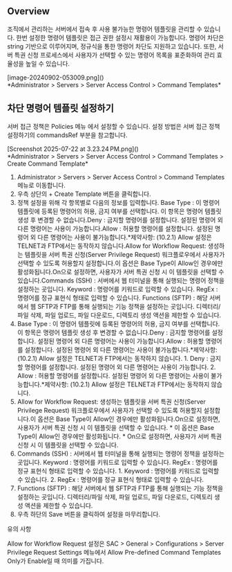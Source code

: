 ## Overview
조직에서 관리하는 서버에서 접속 후 사용 불가능한 명령어 템플릿을 관리할 수 있습니다. 한번 설정한 명령어 템플릿은 접근 권한 설정시 재활용이 가능합니다. 명령어 차단은 string 기반으로 이루어지며, 정규식을 통한 명령어 차단도 지원하고 있습니다. 또한, 서버 특권 신청 프로세스에서 사용자가 선택할 수 있는 명령어 목록을 표준화하여 관리 효율성을 높일 수 있습니다.

<p align="center">
<div>[image-20240902-053009.png]()</div>
*Administrator &gt; Servers &gt; Server Access Control &gt; Command Templates*
</p>

## 차단 명령어 템플릿 설정하기
서버 접근 정책은 Policies 메뉴 에서 설정할 수 있습니다. 설정 방법은 서버 접근 정책 설정하기의 commandsRef 부분을 참고합니다.

<p align="center">
<div>[Screenshot 2025-07-22 at 3.23.24 PM.png]()</div>
*Administrator &gt; Servers &gt; Server Access Control &gt; Command Templates &gt; Create Command Template*
</p>

1. Administrator > Servers > Server Access Control > Command Templates 메뉴로 이동합니다.
2. 우측 상단의 + Create Template 버튼을 클릭합니다.
3. 정책 설정을 위해 각 항목별로 다음의 정보를 입력합니다. Base Type : 이 명령어 템플릿에 등록된 명령어의 허용, 금지 여부를 선택합니다. 이 항목은 명령어 템플릿 생성 후 변경할 수 없습니다.Deny : 금지할 명령어를 설정합니다. 설정된 명령어 외 다른 명령어는 사용이 가능합니다.Allow : 허용할 명령어를 설정합니다. 설정된 명령어 외 다른 명령어는 사용이 불가능합니다.*제약사항: (10.2.1) Allow 설정은 TELNET과 FTP에서는 동작하지 않습니다.Allow for Workflow Request: 생성하는 템플릿을 서버 특권 신청(Server Privilege Request) 워크플로우에서 사용자가 선택할 수 있도록 허용할지 설정합니다.이 옵션은 Base Type이 Allow인 경우에만 활성화됩니다.On으로 설정하면, 사용자가 서버 특권 신청 시 이 템플릿을 선택할 수 있습니다.Commands (SSH) : 서버에서 웹 터미널을 통해 실행되는 명령어 정책을 설정하는 곳입니다. Keyword : 명령어를 키워드로 입력할 수 있습니다. RegEx : 명령어를 정규 표현식 형태로 입력할 수 있습니다. Functions (SFTP) : 해당 서버에서 웹 SFTP과 FTP를 통해 실행되는 기능 정책을 설정하는 곳입니다. 디렉터리/파일 삭제, 파일 업로드, 파일 다운로드, 디렉토리 생성 액션을 제한할 수 있습니다.
  1. Base Type : 이 명령어 템플릿에 등록된 명령어의 허용, 금지 여부를 선택합니다. 이 항목은 명령어 템플릿 생성 후 변경할 수 없습니다.Deny : 금지할 명령어를 설정합니다. 설정된 명령어 외 다른 명령어는 사용이 가능합니다.Allow : 허용할 명령어를 설정합니다. 설정된 명령어 외 다른 명령어는 사용이 불가능합니다.*제약사항: (10.2.1) Allow 설정은 TELNET과 FTP에서는 동작하지 않습니다.
    1. Deny : 금지할 명령어를 설정합니다. 설정된 명령어 외 다른 명령어는 사용이 가능합니다.
    2. Allow : 허용할 명령어를 설정합니다. 설정된 명령어 외 다른 명령어는 사용이 불가능합니다.*제약사항: (10.2.1) Allow 설정은 TELNET과 FTP에서는 동작하지 않습니다.
  2. Allow for Workflow Request: 생성하는 템플릿을 서버 특권 신청(Server Privilege Request) 워크플로우에서 사용자가 선택할 수 있도록 허용할지 설정합니다.이 옵션은 Base Type이 Allow인 경우에만 활성화됩니다.On으로 설정하면, 사용자가 서버 특권 신청 시 이 템플릿을 선택할 수 있습니다.
    * 이 옵션은 Base Type이 Allow인 경우에만 활성화됩니다.
    * On으로 설정하면, 사용자가 서버 특권 신청 시 이 템플릿을 선택할 수 있습니다.
  3. Commands (SSH) : 서버에서 웹 터미널을 통해 실행되는 명령어 정책을 설정하는 곳입니다. Keyword : 명령어를 키워드로 입력할 수 있습니다. RegEx : 명령어를 정규 표현식 형태로 입력할 수 있습니다.
    1. Keyword : 명령어를 키워드로 입력할 수 있습니다.
    2. RegEx : 명령어를 정규 표현식 형태로 입력할 수 있습니다.
  4. Functions (SFTP) : 해당 서버에서 웹 SFTP과 FTP를 통해 실행되는 기능 정책을 설정하는 곳입니다. 디렉터리/파일 삭제, 파일 업로드, 파일 다운로드, 디렉토리 생성 액션을 제한할 수 있습니다.
4. 우측 하단의 Save 버튼을 클릭하여 설정을 마무리합니다.

유의 사항

Allow for Workflow Request 설정은 SAC &gt; General &gt; Configurations &gt; Server Privilege Request Settings 메뉴에서 Allow Pre-defined Command Templates Only가 Enable일 때 의미를 가집니다.
